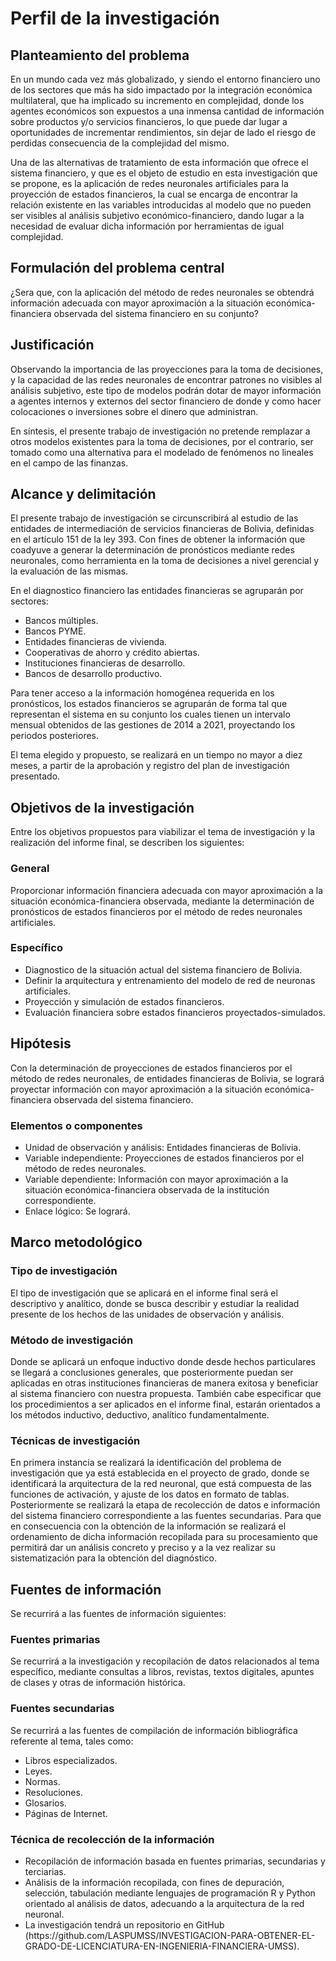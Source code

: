 
# Perfil de la investigación

## Planteamiento del problema

En un mundo cada vez más globalizado, y siendo el entorno financiero uno de los sectores que más ha sido impactado por la integración económica multilateral, que ha implicado su incremento en complejidad, donde los agentes económicos son expuestos a una inmensa cantidad de información sobre productos y/o servicios financieros, lo que puede dar lugar a oportunidades de incrementar rendimientos, sin dejar de lado el riesgo de perdidas consecuencia de la complejidad del mismo.

Una de las alternativas de tratamiento de esta información que ofrece el sistema financiero, y que es el objeto de estudio en esta investigación que se propone, es la aplicación de redes neuronales artificiales para la proyección de estados financieros, la cual se encarga de encontrar la relación existente en las variables introducidas al modelo que no pueden ser visibles al análisis subjetivo económico-financiero, dando lugar a la necesidad de evaluar dicha información por herramientas de igual complejidad.

\begin{figure}[h!]
\centering
\includegraphics[width=15cm, height=10cm]{RECURSOS-INVESTIGACION/001-PERFIL-DEL-PROYECTO/arbol-de-problemas.png}
\caption{Arbol de problemas}
\end{figure}


## Formulación del problema central

¿Sera que, con la aplicación del método de redes neuronales se obtendrá información adecuada con mayor aproximación a la situación económica-financiera observada del sistema financiero en su conjunto?

## Justificación

Observando la importancia de las proyecciones para la toma de decisiones, y la capacidad de las redes neuronales de encontrar patrones no visibles al análisis subjetivo, este tipo de modelos podrán dotar de mayor información a agentes internos y externos del sector financiero de donde y como hacer colocaciones o inversiones sobre el dinero que administran.

En síntesis, el presente trabajo de investigación no pretende remplazar a otros modelos existentes para la toma de decisiones, por el contrario, ser tomado como una alternativa para el modelado de fenómenos no lineales en el campo de las finanzas. 


## Alcance y delimitación

El presente trabajo de investigación se circunscribirá al estudio de las entidades de intermediación de servicios financieras de Bolivia, definidas en el artículo 151 de la ley 393. Con fines de obtener la información que coadyuve a generar la determinación de pronósticos mediante redes neuronales, como herramienta en la toma de decisiones a nivel gerencial y la evaluación de las mismas.

En el diagnostico financiero las entidades financieras se agruparán por sectores:

- Bancos múltiples.
- Bancos PYME.
- Entidades financieras de vivienda.
- Cooperativas de ahorro y crédito abiertas.
- Instituciones financieras de desarrollo.
- Bancos de desarrollo productivo.

Para tener acceso a la información homogénea requerida en los pronósticos, los estados financieros se agruparán de forma tal que representan el sistema en su conjunto los cuales tienen un intervalo mensual obtenidos de las gestiones de 2014 a 2021, proyectando los periodos posteriores. 

El tema elegido y propuesto, se realizará en un tiempo no mayor a diez meses, a partir de la aprobación y registro del plan de investigación presentado.

## Objetivos de la investigación

Entre los objetivos propuestos para viabilizar el tema de investigación y la realización del informe final, se describen los siguientes:

### General 

Proporcionar información financiera adecuada con mayor aproximación a la situación económica-financiera observada, mediante la determinación de pronósticos de estados financieros por el método de redes neuronales artificiales.

### Específico 

- Diagnostico de la situación actual del sistema financiero de Bolivia.
- Definir la arquitectura y entrenamiento del modelo de red de neuronas artificiales.
- Proyección y simulación de estados financieros.
- Evaluación financiera sobre estados financieros proyectados-simulados.

## Hipótesis

Con la determinación de proyecciones de estados financieros por el método de redes neuronales, de entidades financieras de Bolivia, se logrará proyectar información con mayor aproximación a la situación económica-financiera observada del sistema financiero.

### Elementos o componentes

- Unidad de observación y análisis: Entidades financieras de Bolivia.
- Variable independiente: Proyecciones de estados financieros por el método de redes neuronales.
- Variable dependiente: Información con mayor aproximación a la situación económica-financiera observada de la institución correspondiente.
- Enlace lógico: Se logrará.


## Marco metodológico

### Tipo de investigación

El tipo de investigación que se aplicará en el informe final será el descriptivo y analítico, donde se busca describir y estudiar la realidad presente de los hechos de las unidades de observación y análisis.


### Método de investigación

Donde se aplicará un enfoque inductivo donde desde hechos particulares se llegará a conclusiones generales, que posteriormente puedan ser aplicadas en otras instituciones financieras de manera exitosa y beneficiar al sistema financiero con nuestra propuesta.
También cabe especificar que los procedimientos a ser aplicados en el informe final, estarán orientados a los métodos inductivo, deductivo, analítico fundamentalmente.


### Técnicas de investigación

En primera instancia se realizará la identificación del problema de investigación que ya está establecida en el proyecto de grado, donde se identificará la arquitectura de la red neuronal, que está compuesta de las funciones de activación, y ajuste de los datos en formato de tablas. Posteriormente se realizará la etapa de recolección de datos e información del sistema financiero correspondiente a las fuentes secundarias. Para que en consecuencia con la obtención de la información se realizará el ordenamiento de dicha información recopilada para su procesamiento que permitirá dar un análisis concreto y preciso y a la vez realizar su sistematización para la obtención del diagnóstico.


\input{RECURSOS-INVESTIGACION/001-PERFIL-DEL-PROYECTO/tabla-marco-metodico}

\newpage
## Fuentes de información

Se recurrirá a las fuentes de información siguientes:

### Fuentes primarias
Se recurrirá a la investigación y recopilación de datos relacionados al tema específico, mediante
consultas a libros, revistas, textos digitales, apuntes de clases y otras de información histórica.

### Fuentes secundarias
Se recurrirá a las fuentes de compilación de información bibliográfica referente al tema, tales como: 

- Libros especializados. 
- Leyes. 
- Normas. 
- Resoluciones. 
- Glosarios. 
- Páginas de Internet.

### Técnica de recolección de la información

- Recopilación de información basada en fuentes primarias, secundarias y terciarias.
- Análisis de la información recopilada, con fines de depuración, selección, tabulación mediante lenguajes de programación R y Python orientado al análisis de datos, adecuando a la arquitectura de la red neuronal.
- La investigación tendrá un repositorio en GitHub (https://github.com/LASPUMSS/INVESTIGACION-PARA-OBTENER-EL-GRADO-DE-LICENCIATURA-EN-INGENIERIA-FINANCIERA-UMSS).







